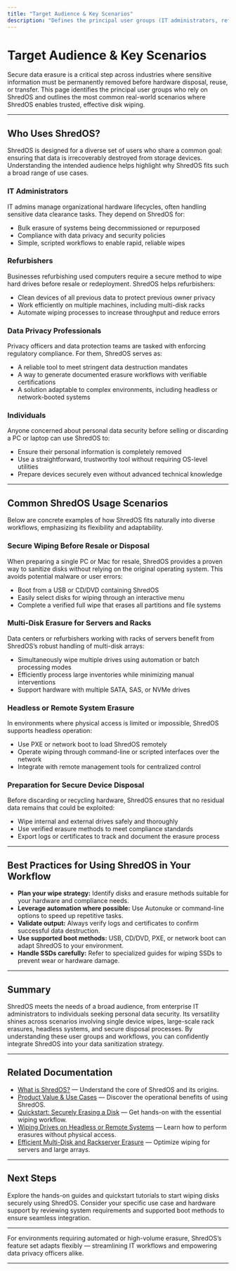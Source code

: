 ```yaml
---
title: "Target Audience & Key Scenarios"
description: "Defines the principal user groups (IT administrators, refurbishers, data privacy professionals, individuals) and the most common scenarios for using ShredOS (e.g., wiping PC/Mac disks prior to resale, multi-disk erasure on racks, working headlessly, using PXE/network boot, or preparation for secure device disposal)."
---
```


# Target Audience & Key Scenarios

Secure data erasure is a critical step across industries where sensitive information must be permanently removed before hardware disposal, reuse, or transfer. This page identifies the principal user groups who rely on ShredOS and outlines the most common real-world scenarios where ShredOS enables trusted, effective disk wiping.

---

## Who Uses ShredOS?

ShredOS is designed for a diverse set of users who share a common goal: ensuring that data is irrecoverably destroyed from storage devices. Understanding the intended audience helps highlight why ShredOS fits such a broad range of use cases.

### IT Administrators

IT admins manage organizational hardware lifecycles, often handling sensitive data clearance tasks. They depend on ShredOS for:
- Bulk erasure of systems being decommissioned or repurposed
- Compliance with data privacy and security policies
- Simple, scripted workflows to enable rapid, reliable wipes

### Refurbishers

Businesses refurbishing used computers require a secure method to wipe hard drives before resale or redeployment. ShredOS helps refurbishers:
- Clean devices of all previous data to protect previous owner privacy
- Work efficiently on multiple machines, including multi-disk racks
- Automate wiping processes to increase throughput and reduce errors

### Data Privacy Professionals

Privacy officers and data protection teams are tasked with enforcing regulatory compliance. For them, ShredOS serves as:
- A reliable tool to meet stringent data destruction mandates
- A way to generate documented erasure workflows with verifiable certifications
- A solution adaptable to complex environments, including headless or network-booted systems

### Individuals

Anyone concerned about personal data security before selling or discarding a PC or laptop can use ShredOS to:
- Ensure their personal information is completely removed
- Use a straightforward, trustworthy tool without requiring OS-level utilities
- Prepare devices securely even without advanced technical knowledge

---

## Common ShredOS Usage Scenarios

Below are concrete examples of how ShredOS fits naturally into diverse workflows, emphasizing its flexibility and adaptability.

### Secure Wiping Before Resale or Disposal

When preparing a single PC or Mac for resale, ShredOS provides a proven way to sanitize disks without relying on the original operating system. This avoids potential malware or user errors:
- Boot from a USB or CD/DVD containing ShredOS
- Easily select disks for wiping through an interactive menu
- Complete a verified full wipe that erases all partitions and file systems

### Multi-Disk Erasure for Servers and Racks

Data centers or refurbishers working with racks of servers benefit from ShredOS’s robust handling of multi-disk arrays:
- Simultaneously wipe multiple drives using automation or batch processing modes
- Efficiently process large inventories while minimizing manual interventions
- Support hardware with multiple SATA, SAS, or NVMe drives

### Headless or Remote System Erasure

In environments where physical access is limited or impossible, ShredOS supports headless operation:
- Use PXE or network boot to load ShredOS remotely
- Operate wiping through command-line or scripted interfaces over the network
- Integrate with remote management tools for centralized control

### Preparation for Secure Device Disposal

Before discarding or recycling hardware, ShredOS ensures that no residual data remains that could be exploited:
- Wipe internal and external drives safely and thoroughly
- Use verified erasure methods to meet compliance standards
- Export logs or certificates to track and document the erasure process

---

## Best Practices for Using ShredOS in Your Workflow

- **Plan your wipe strategy:** Identify disks and erasure methods suitable for your hardware and compliance needs.
- **Leverage automation where possible:** Use Autonuke or command-line options to speed up repetitive tasks.
- **Validate output:** Always verify logs and certificates to confirm successful data destruction.
- **Use supported boot methods:** USB, CD/DVD, PXE, or network boot can adapt ShredOS to your environment.
- **Handle SSDs carefully:** Refer to specialized guides for wiping SSDs to prevent wear or hardware damage.

---

## Summary

ShredOS meets the needs of a broad audience, from enterprise IT administrators to individuals seeking personal data security. Its versatility shines across scenarios involving single device wipes, large-scale rack erasures, headless systems, and secure disposal processes. By understanding these user groups and workflows, you can confidently integrate ShredOS into your data sanitization strategy.

---

## Related Documentation

- [What is ShredOS?](/overview/product-introduction/what-is-shredos) — Understand the core of ShredOS and its origins.
- [Product Value & Use Cases](/overview/product-introduction/value-proposition) — Discover the operational benefits of using ShredOS.
- [Quickstart: Securely Erasing a Disk](/guides/getting-started-workflows/quickstart-guide) — Get hands-on with the essential wiping workflow.
- [Wiping Drives on Headless or Remote Systems](/guides/advanced-usage-customization/headless-remote-wipes) — Learn how to perform erasures without physical access.
- [Efficient Multi-Disk and Rackserver Erasure](/guides/expert-practices-special-cases/multi-disk-wipe-server-rack) — Optimize wiping for servers and large arrays.

---

## Next Steps

Explore the hands-on guides and quickstart tutorials to start wiping disks securely using ShredOS. Consider your specific use case and hardware support by reviewing system requirements and supported boot methods to ensure seamless integration.

---

<Info>
For environments requiring automated or high-volume erasure, ShredOS’s feature set adapts flexibly — streamlining IT workflows and empowering data privacy officers alike.
</Info>

---